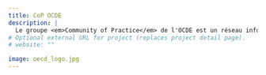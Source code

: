 ```yaml
---
title: CoP OCDE
description: |
  Le groupe <em>Community of Practice</em> de l'OCDE est un réseau informel organisé autour des sujets d'innovation statistique.
# Optional external URL for project (replaces project detail page).
# website: ""

image: oecd_logo.jpg
---
```

